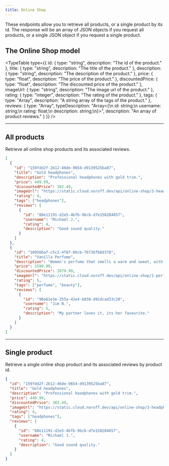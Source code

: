 ```yaml
---
title: Online Shop
---
```


These endpoints allow you to retrieve all products, or a single product by its id. The response will be an array of JSON objects if you request all products, or a single JSON object if you request a single product.

## The Online Shop model

<TypeTable
  type={{
    id: { type: "string", description: "The id of the product." },
    title: { type: "string", description: "The title of the product." },
    description: { type: "string", description: "The description of the product." },
    price: { type: "float", description: "The price of the product." },
    discountedPrice: { type: "float", description: "The discounted price of the product." },
    imageUrl: { type: "string", description: "The image url of the product." },
    rating: { type: "integer", description: "The rating of the product." },
    tags: { type: "Array<string>", description: "A string array of the tags of the product." },
    reviews: {
      type: "Array<Review>",
      typeDescription: "Array<{\n  id: string;\n  username: string;\n  rating: float;\n  description: string;\n}>",
      description: "An array of product reviews."
    }
  }}
/>

<Hr />

## All products

<EndpointDetails path="/online-shop" />

Retrieve all online shop products and its associated reviews.

```json title="Response"
[
  {
    "id": "159fdd2f-2b12-46de-9654-d9139525ba87",
    "title": "Gold headphones",
    "description": "Professional headphones with gold trim.",
    "price": 449.99,
    "discountedPrice": 382.49,
    "imageUrl": "https://static.cloud.noroff.dev/api/online-shop/3-headphones-beats.jpg",
    "rating": 4,
    "tags": ["headphones"],
    "reviews": [
      {
        "id": "88e11191-d2e5-4bfb-9bcb-d7e158284657",
        "username": "Michael J.",
        "rating": 4,
        "description": "Good sound quality."
      }
    ]
  },
  {
    "id": "109566af-c5c2-4f87-86cb-76f36fb8d378",
    "title": "Vanilla Perfume",
    "description": "Women's perfume that smells a warm and sweet, with nuances of wood and jasmine.",
    "price": 2599.99,
    "discountedPrice": 2079.99,
    "imageUrl": "https://static.cloud.noroff.dev/api/online-shop/1-perfume-white.jpg",
    "rating": 5,
    "tags": ["perfume", "beauty"],
    "reviews": [
      {
        "id": "90a61e3e-355a-42e4-b038-d91dcad33c20",
        "username": "Jim N.",
        "rating": 5,
        "description": "My partner loves it, its her favourite."
      }
    ]
  }
]
```

<Hr />

## Single product

<EndpointDetails path="/online-shop/<id>" />

Retrieve a single online shop product and its associated reviews by product id.

```json title="Response"
{
  "id": "159fdd2f-2b12-46de-9654-d9139525ba87",
  "title": "Gold headphones",
  "description": "Professional headphones with gold trim.",
  "price": 449.99,
  "discountedPrice": 382.49,
  "imageUrl": "https://static.cloud.noroff.dev/api/online-shop/3-headphones-beats.jpg",
  "rating": 4,
  "tags": ["headphones"],
  "reviews": [
    {
      "id": "88e11191-d2e5-4bfb-9bcb-d7e158284657",
      "username": "Michael J.",
      "rating": 4,
      "description": "Good sound quality."
    }
  ]
}
```
